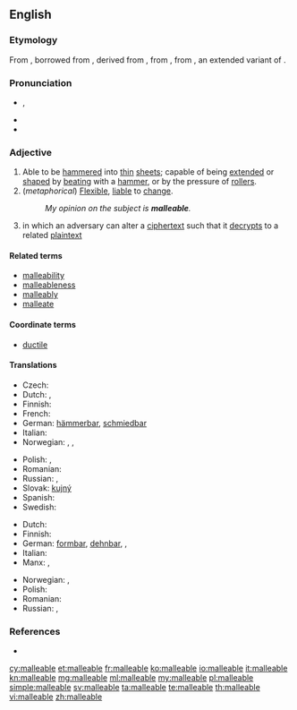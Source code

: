 ==English==

===Etymology===
From {{etyl|enm}} {{term|malliable|lang=enm}}, borrowed from {{etyl|LL.}} {{term|malleabilis|malleābilis|lang=la}}, derived from {{term|malleare|malleāre|to hammer|lang=la}}, from {{term|malleus||hammer|lang=la}}, from {{etyl|ine-pro|en}} {{recons|mal-ni-||crushing|lang=ine-pro}}, an extended variant of {{etyl|ine-pro|en}} {{recons|melH₂-||crush, grind|lang=ine-pro}}.

===Pronunciation===
* {{a|US}} {{IPA|/ˈmæliəbəl/}}, {{X-SAMPA|/"m{li@b@l/}}
* {{audio|en-us-malleable.ogg|Audio (US)}}
* {{hyphenation|mal|le|a|ble}}

===Adjective===
{{en-adj}}

# Able to be [[hammer]]ed into [[thin]] [[sheet]]s; capable of being [[extend]]ed or [[shape]]d by [[beat]]ing with a [[hammer]], or by the pressure of [[roller]]s.
# (''metaphorical'') [[flexible|Flexible]], [[liable]] to [[change]].
#: ''My opinion on the subject is '''malleable'''.''
# {{cryptography|of an algorithm}} in which an adversary can alter a [[ciphertext]] such that it [[decrypts]] to a related [[plaintext]]

====Related terms====
* [[malleability]]
* [[malleableness]]
* [[malleably]]
* [[malleate]]

====Coordinate terms====
* [[ductile]]

====Translations====
{{trans-top|able to be hammered into thin sheets}}
* Czech: {{t-|cs|kujný}}
* Dutch: {{t-|nl|hamerbaar}}, {{t+|nl|smeedbaar}}
* Finnish: {{t-|fi|taottava}}
* French: {{t+|fr|malléable}}
* German: [[hämmerbar]], [[schmiedbar]]
* Italian: {{t+|it|malleabile}}
* Norwegian: {{t+|no|bøyelig}}, {{t-|no|fleksibel}}, {{t-|no|smidig}}
{{trans-mid}}
* Polish: {{t-|pl|kowalny|m}}, {{t-|pl|kujny|m}}
* Romanian: {{t+|ro|maleabil}}
* Russian: {{t+|ru|ковкий}}, {{t+|ru|пластичный}}
* Slovak: [[kujný]]
* Spanish: {{t-|es|maleable}}
* Swedish: {{t-|sv|smidbar}}
{{trans-bottom}}

{{trans-top|liable to change}}
* Dutch: {{t-|nl|kneedbaar}}
* Finnish: {{t-|fi|mukautuvainen}}
* German: [[formbar]], [[dehnbar]], {{t+|de|verformbar}}, {{t+|de|plastisch}}
* Italian: {{t+|it|malleabile}}
* Manx: {{t-|gv|so-lhoobagh}}, {{t-|gv|so-chummeydagh}}
{{trans-mid}}
* Norwegian: {{t-|no|fleksibel}}, {{t-|no|smidig}}
* Polish: {{t-|pl|podatny|m}}
* Romanian: {{t+|ro|maleabil}}
* Russian: {{t+|ru|податливый}}, {{t+|ru|восприимчивый}}
{{trans-bottom}}

===References===
* {{R:Webster 1913}}

[[cy:malleable]]
[[et:malleable]]
[[fr:malleable]]
[[ko:malleable]]
[[io:malleable]]
[[it:malleable]]
[[kn:malleable]]
[[mg:malleable]]
[[ml:malleable]]
[[my:malleable]]
[[pl:malleable]]
[[simple:malleable]]
[[sv:malleable]]
[[ta:malleable]]
[[te:malleable]]
[[th:malleable]]
[[vi:malleable]]
[[zh:malleable]]